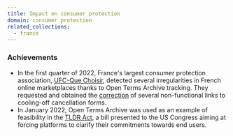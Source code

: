 ```yaml
---
title: Impact on consumer protection
domain: consumer protection
related_collections:
  - france
---
```


### Achievements

- In the first quarter of 2022, France's largest consumer protection association, [UFC-Que Choisir](https://www.quechoisir.org), detected several irregularities in French online marketplaces thanks to Open Terms Archive tracking. They requested and obtained the [correction](https://github.com/OpenTermsArchive/france-versions/commit/0184178ee2fffbd5283c50f114e3211667391b15) of several non-functional links to cooling-off cancellation forms.
- In January 2022, Open Terms Archive was used as an example of feasibility in the [TLDR Act](https://trahan.house.gov/news/documentsingle.aspx?DocumentID=2353), a bill presented to the US Congress aiming at forcing platforms to clarify their commitments towards end users.
